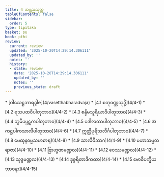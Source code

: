 ```yaml
---
title: 4 အဂ္ဂညသုတ္တ
tableOfContents: false
sidebar:
  order: 5
type: tipitaka
basket: su
book: pthi
review:
  current: review
  updated: '2025-10-20T14:29:14.306111'
  updated_by: ''
  notes: ''
  history:
  - state: review
    date: '2025-10-20T14:29:14.306111'
    updated_by: ''
    notes: ''
    previous_state: draft
---
```



<DynamicBreadcrumb />


<ReviewStatus review={frontmatter.review} showDetails={true} />

<HypothesisAnnotation frontmatter={frontmatter} />



<TableOfContents book="pthi" section="4">
* [ဝါသေဋ္ဌဘာရဒွါဇ](4/vasetthabharadvaja)
* [4.1 စတုဝဏ္ဏသုဒ္ဓိ](4/4-1)
* [4.2 ရသပထဝိပါတုဘာဝ](4/4-2)
* [4.3 စန္ဒိမသူရိယာဒိပါတုဘာဝ](4/4-3)
* [4.4 ဘူမိပပ္ပဋကပါတုဘာဝ](4/4-4)
* [4.5 ပဒါလတာပါတုဘာဝ](4/4-5)
* [4.6 အကဋ္ဌပါကသာလိပါတုဘာဝ](4/4-6)
* [4.7 ဣတ္ထိပုရိသလိင်္ဂပါတုဘာဝ](4/4-7)
* [4.8 မေထုနဓမ္မသမာစာရ](4/4-8)
* [4.9 သာလိဝိဘာဂ](4/4-9)
* [4.10 မဟာသမ္မတရာဇာ](4/4-10)
* [4.11 ဗြာဟ္မဏမဏ္ဍလ](4/4-11)
* [4.12 ဝေဿမဏ္ဍလ](4/4-12)
* [4.13 သုဒ္ဒမဏ္ဍလ](4/4-13)
* [4.14 ဒုစ္စရိတာဒိကထာ](4/4-14)
* [4.15 ဗောဓိပက္ခိယဘာဝနာ](4/4-15)
</TableOfContents>